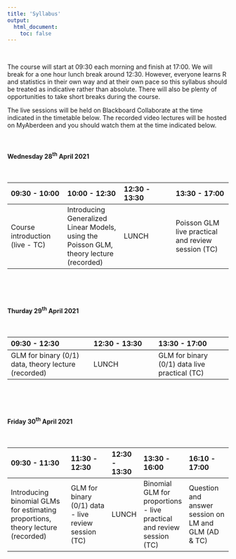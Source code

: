 ```yaml
---
title: 'Syllabus'
output: 
  html_document:
    toc: false
---
```


\  

The course will start at 09:30 each morning and finish at 17:00. We will break for a one hour lunch break around 12:30. However, everyone learns R and statistics in their own way and at their own pace so this syllabus should be treated as indicative rather than absolute. There will also be plenty of opportunities to take short breaks during the course.

The live sessions will be held on Blackboard Collaborate at the time indicated in the timetable below. The recorded video lectures will be hosted on MyAberdeen and you should watch them at the time indicated below.

<!--All teaching will be held in room FN113 in the Fraser Noble building (building No. 7 on [this map](images/uoa_map.png){target="_blank"} on the old Aberdeen campus).
-->

\  

#### Wednesday 28^th^ April 2021

\  

|09:30 - 10:00 | 10:00 - 12:30 | 12:30 - 13:30 |13:30 - 17:00 |
|:-------------|:-------------|:------------|:-------------|
| Course introduction (live - TC)  | Introducing Generalized Linear Models, using the Poisson GLM, theory lecture (recorded) | LUNCH |Poisson GLM live practical and review session (TC)|

\  

\  

#### Thurday 29^th^ April 2021 

\  

|09:30 - 12:30     | 12:30 - 13:30 |13:30 - 17:00    | 
|:-----------------|:-------------|:---------------|
|GLM for binary (0/1) data, theory lecture (recorded)|LUNCH|GLM for binary (0/1) data live practical (TC)|

\  

\  

#### Friday 30^th^ April 2021

\  

|09:30 - 11:30               | 11:30 - 12:30     | 12:30 - 13:30 |13:30 - 16:00    | 16:10 - 17:00      |
|:--------------------------|:-----------------|:-------------|:---------------|:------------------|
|Introducing binomial GLMs for estimating proportions, theory lecture (recorded)| GLM for binary (0/1) data - live review session (TC) | LUNCH |Binomial GLM for proportions - live practical and review session (TC)| Question and answer session on LM and GLM (AD & TC)|

\  

